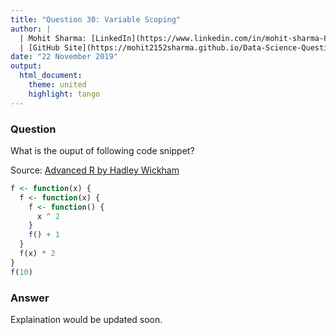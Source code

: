 ```yaml
---
title: "Question 30: Variable Scoping"
author: |
  | Mohit Sharma: [LinkedIn](https://www.linkedin.com/in/mohit-sharma-82030487/), [Twitter](https://twitter.com/mohitsh48631107)
  | [GitHub Site](https://mohit2152sharma.github.io/Data-Science-Question-A-Day/), [Repository](https://github.com/mohit2152sharma/Data-Science-Question-A-Day)
date: "22 November 2019"
output: 
  html_document:
    theme: united
    highlight: tango
---
```


### Question

What is the ouput of following code snippet?

Source: <a href='https://adv-r.hadley.nz/functions.html#exercises-15'>Advanced R by Hadley Wickham</a>

```r
f <- function(x) {
  f <- function(x) {
    f <- function() {
      x ^ 2
    }
    f() + 1
  }
  f(x) * 2
}
f(10)
```

### Answer

Explaination would be updated soon.